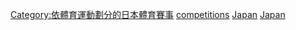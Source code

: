 [[Category:依體育運動劃分的日本體育賽事|Category:依體育運動劃分的日本體育賽事]]
[[Category:日本棒球|competitions]]
[[Category:各國棒球賽事|Japan]]
[[Category:亞洲棒球賽事|Japan]]